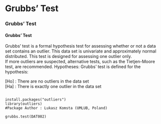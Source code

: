 Grubbs’ Test {data-navmenu="Inference Procedures"}
==================================================

### Grubbs’ Test
        
<h4>Grubbs’ Test</h4>

Grubbs' test is a formal hypothesis test for assessing whether or not a  data set contains an outlier.
This data set is univariate and approximately normal distributed. This test is designed for assessing one outlier only.  
If more outliers are suspected, alternative tests, such as the Tietjen-Moore test, are recommended.
Hypotheses: Grubbs' test is defined for the hypothesis: 

[Ho] :  There are no outliers in the data set  
[Ha] :  There is exactly one outlier in the data set  

<pre><code>
install.packages("outliers")
library(outliers)
#Package Author : Lukasz Komsta (UMLUB, Poland)

grubbs.test(DAT002)
</code></pre>

